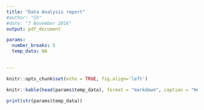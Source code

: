 ```yaml
---
title: "Data Analysis report"
#author: "Sh"
#date: "7 November 2016"
output: pdf_document

params: 
  number_breaks: 5
  temp_data: NA

    
---
```






```r
knitr::opts_chunk$set(echo = TRUE, fig.align='left')


```



```r

knitr::kable(head(params$temp_data), format = "markdown", caption = "Head of the data", align = "l")

print(str(params$temp_data))

```

